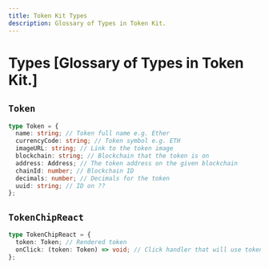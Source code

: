 ```yaml
---
title: Token Kit Types
description: Glossary of Types in Token Kit.
---
```


# Types [Glossary of Types in Token Kit.]

## `Token`

```ts
type Token = {
  name: string; // Token full name e.g. Ether
  currencyCode: string; // Token symbol e.g. ETH
  imageURL: string; // Link to the token image
  blockchain: string; // Blockchain that the token is on
  address: Address; // The token address on the given blockchain
  chainId: number; // Blockchain ID
  decimals: number; // Decimals for the token
  uuid: string; // ID on ??
};
```

## `TokenChipReact`

```ts
type TokenChipReact = {
  token: Token; // Rendered token
  onClick: (token: Token) => void; // Click handler that will use token prop as the argument
};
```
